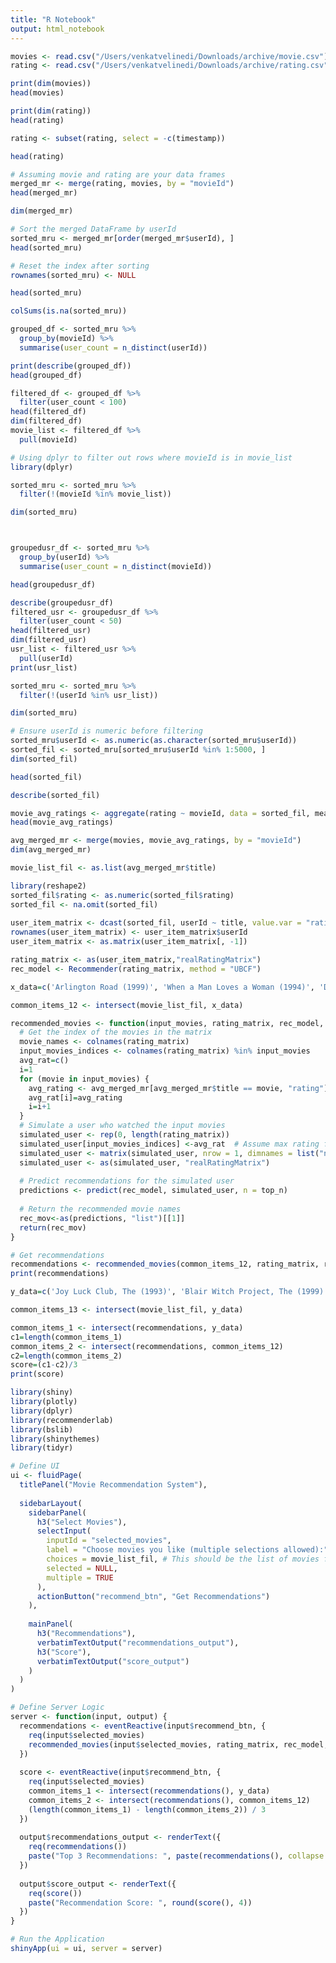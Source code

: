 ```yaml
---
title: "R Notebook"
output: html_notebook
---
```



```r
movies <- read.csv("/Users/venkatvelinedi/Downloads/archive/movie.csv")
rating <- read.csv("/Users/venkatvelinedi/Downloads/archive/rating.csv")
```


```r
print(dim(movies))
head(movies)
```


```r
print(dim(rating))
head(rating)
```
```r
rating <- subset(rating, select = -c(timestamp))
```


```r
head(rating)

```


```r
# Assuming movie and rating are your data frames
merged_mr <- merge(rating, movies, by = "movieId")
head(merged_mr)
```


```r
dim(merged_mr)
```


```r
# Sort the merged DataFrame by userId
sorted_mru <- merged_mr[order(merged_mr$userId), ]
head(sorted_mru)
```
```r
# Reset the index after sorting
rownames(sorted_mru) <- NULL

```
```r
head(sorted_mru)
```
```r
colSums(is.na(sorted_mru))
```


```r

grouped_df <- sorted_mru %>%
  group_by(movieId) %>%
  summarise(user_count = n_distinct(userId))

print(describe(grouped_df))
head(grouped_df)
```
```r
filtered_df <- grouped_df %>%
  filter(user_count < 100)
head(filtered_df)
dim(filtered_df)
movie_list <- filtered_df %>%
  pull(movieId)
```


```r
# Using dplyr to filter out rows where movieId is in movie_list
library(dplyr)

sorted_mru <- sorted_mru %>%
  filter(!(movieId %in% movie_list))

```


```r
dim(sorted_mru)
```


```r
```


```r
```


```r
groupedusr_df <- sorted_mru %>%
  group_by(userId) %>%
  summarise(user_count = n_distinct(movieId))

head(groupedusr_df)
```


```r
describe(groupedusr_df)
filtered_usr <- groupedusr_df %>%
  filter(user_count < 50)
head(filtered_usr)
dim(filtered_usr)
usr_list <- filtered_usr %>%
  pull(userId)
print(usr_list)
```


```r
sorted_mru <- sorted_mru %>%
  filter(!(userId %in% usr_list))
```


```r
dim(sorted_mru)
```


```r
# Ensure userId is numeric before filtering
sorted_mru$userId <- as.numeric(as.character(sorted_mru$userId))
sorted_fil <- sorted_mru[sorted_mru$userId %in% 1:5000, ]
dim(sorted_fil)
```
```r
head(sorted_fil)
```
```r
describe(sorted_fil)
```

```r
movie_avg_ratings <- aggregate(rating ~ movieId, data = sorted_fil, mean)
head(movie_avg_ratings)
```


```r
avg_merged_mr <- merge(movies, movie_avg_ratings, by = "movieId")
dim(avg_merged_mr)
```


```r
movie_list_fil <- as.list(avg_merged_mr$title)

```



```r
library(reshape2)
sorted_fil$rating <- as.numeric(sorted_fil$rating) 
sorted_fil <- na.omit(sorted_fil)
 
user_item_matrix <- dcast(sorted_fil, userId ~ title, value.var = "rating", fill = 0)
rownames(user_item_matrix) <- user_item_matrix$userId
user_item_matrix <- as.matrix(user_item_matrix[, -1]) 

rating_matrix <- as(user_item_matrix,"realRatingMatrix")
rec_model <- Recommender(rating_matrix, method = "UBCF")

```

```r
x_data=c('Arlington Road (1999)', 'When a Man Loves a Woman (1994)', 'Dr. Dolittle (1998)', 'Shakespeare in Love (1998)', 'Bound (1996)', 'Fantasia 2000 (1999)', 'As Good as It Gets (1997)', 'Desperately Seeking Susan (1985)', 'Titanic (1997)', 'Alive (1993)', 'Good Will Hunting (1997)', 'Out of Africa (1985)', 'Pacific Heights (1990)', 'Bone Collector, The (1999)', 'Silence of the Lambs, The (1991)', 'Random Hearts (1999)', 'Haunting, The (1999)', 'Patriot, The (2000)', 'Stuart Little (1999)', 'Titan A.E. (2000)', 'End of Days (1999)', "Schindler's List (1993)", 'Shawshank Redemption, The (1994)', 'Deep End of the Ocean, The (1999)', 'Donnie Brasco (1997)', 'Life Is Beautiful (La Vita Ã¨ bella) (1997)', 'Butcher Boy, The (1997)', 'Red Violin, The (Violon rouge, Le) (1998)', 'Leaving Las Vegas (1995)', 'Elizabeth (1998)', 'Braveheart (1995)', 'Meteor (1979)', 'And the Band Played On (1993)', 'Mosquito Coast, The (1986)', 'Fight Club (1999)', 'Short Cuts (1993)', 'Diner (1982)', 'Cider House Rules, The (1999)', "Ulee's Gold (1997)", 'Prince of Egypt, The (1998)', 'Sixth Sense, The (1999)', 'Cell, The (2000)', 'Who Framed Roger Rabbit? (1988)', 'Being John Malkovich (1999)', 'Awakenings (1990)', 'American Beauty (1999)', "General's Daughter, The (1999)")

common_items_12 <- intersect(movie_list_fil, x_data)

```

```r
recommended_movies <- function(input_movies, rating_matrix, rec_model, top_n = 5) {
  # Get the index of the movies in the matrix
  movie_names <- colnames(rating_matrix)
  input_movies_indices <- colnames(rating_matrix) %in% input_movies
  avg_rat=c()
  i=1
  for (movie in input_movies) {
    avg_rating <- avg_merged_mr[avg_merged_mr$title == movie, "rating"]
    avg_rat[i]=avg_rating
    i=i+1
  }   
  # Simulate a user who watched the input movies
  simulated_user <- rep(0, length(rating_matrix))
  simulated_user[input_movies_indices] <-avg_rat  # Assume max rating for input movies
  simulated_user <- matrix(simulated_user, nrow = 1, dimnames = list("new_user", movie_names))
  simulated_user <- as(simulated_user, "realRatingMatrix")
  
  # Predict recommendations for the simulated user
  predictions <- predict(rec_model, simulated_user, n = top_n)
  
  # Return the recommended movie names
  rec_mov<-as(predictions, "list")[[1]]
  return(rec_mov)
}
```


```r
# Get recommendations
recommendations <- recommended_movies(common_items_12, rating_matrix, rec_model, top_n = 3)
print(recommendations)
```

```r
y_data=c('Joy Luck Club, The (1993)', 'Blair Witch Project, The (1999)', 'Malcolm X (1992)', 'Abyss, The (1989)', 'Twelve Monkeys (a.k.a. 12 Monkeys) (1995)', 'Dead Man Walking (1995)', 'eXistenZ (1999)', 'Pulp Fiction (1994)', 'Mission: Impossible II (2000)', 'I Saw What You Did (1965)', 'Edward Scissorhands (1990)', 'Bronx Tale, A (1993)', 'Babe (1995)', 'South Park: Bigger, Longer and Uncut (1999)', 'Eyes Wide Shut (1999)', 'Poseidon Adventure, The (1972)', 'Scent of a Woman (1992)', 'Fargo (1996)', 'Creepshow (1982)', 'Best Man, The (1999)', 'Me, Myself & Irene (2000)', 'Run Lola Run (Lola rennt) (1998)', 'Ghostbusters (a.k.a. Ghost Busters) (1984)', 'Dead Calm (1989)', 'Election (1999)', 'True Lies (1994)', 'Thelma & Louise (1991)', 'Goodfellas (1990)', 'Frequency (2000)', 'Live and Let Die (1973)', 'Talented Mr. Ripley, The (1999)', 'Casablanca (1942)', 'Instinct (1999)', 'Go (1999)', 'Doors, The (1991)', 'Night of the Living Dead (1968)', 'Magnolia (1999)', 'Arachnophobia (1990)', 'Lolita (1997)', 'Flesh and Bone (1993)', 'Frenzy (1972)', 'Crying Game, The (1992)', 'Green Mile, The (1999)', 'JFK (1991)', 'Pushing Tin (1999)', 'Gladiator (2000)', 'Big Daddy (1999)')

common_items_13 <- intersect(movie_list_fil, y_data)

```

```r
common_items_1 <- intersect(recommendations, y_data)
c1=length(common_items_1)
common_items_2 <- intersect(recommendations, common_items_12)
c2=length(common_items_2)
score=(c1-c2)/3
print(score)
```





```r
library(shiny)
library(plotly)
library(dplyr)
library(recommenderlab)
library(bslib) 
library(shinythemes)
library(tidyr)

# Define UI
ui <- fluidPage(
  titlePanel("Movie Recommendation System"),
  
  sidebarLayout(
    sidebarPanel(
      h3("Select Movies"),
      selectInput(
        inputId = "selected_movies",
        label = "Choose movies you like (multiple selections allowed):",
        choices = movie_list_fil, # This should be the list of movies from your data
        selected = NULL,
        multiple = TRUE
      ),
      actionButton("recommend_btn", "Get Recommendations")
    ),
    
    mainPanel(
      h3("Recommendations"),
      verbatimTextOutput("recommendations_output"),
      h3("Score"),
      verbatimTextOutput("score_output")
    )
  )
)

# Define Server Logic
server <- function(input, output) {
  recommendations <- eventReactive(input$recommend_btn, {
    req(input$selected_movies)
    recommended_movies(input$selected_movies, rating_matrix, rec_model, top_n = 3)
  })
  
  score <- eventReactive(input$recommend_btn, {
    req(input$selected_movies)
    common_items_1 <- intersect(recommendations(), y_data)
    common_items_2 <- intersect(recommendations(), common_items_12)
    (length(common_items_1) - length(common_items_2)) / 3
  })
  
  output$recommendations_output <- renderText({
    req(recommendations())
    paste("Top 3 Recommendations: ", paste(recommendations(), collapse = ", "))
  })
  
  output$score_output <- renderText({
    req(score())
    paste("Recommendation Score: ", round(score(), 4))
  })
}

# Run the Application
shinyApp(ui = ui, server = server)

```


```r
```


```r
```


```r
```


```r
```


```r
```


```r
```


```r
```


```r
```


```r
```


```r
```


```r
```


```r
```

